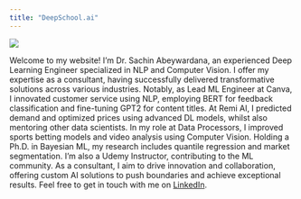 ```yaml
---
title: "DeepSchool.ai"
---
```

![](./images/deep_school_banner.png)

Welcome to my website! I'm Dr. Sachin Abeywardana, an experienced Deep Learning Engineer specialized in NLP and Computer Vision. I offer my expertise as a consultant, having successfully delivered transformative solutions across various industries. Notably, as Lead ML Engineer at Canva, I innovated customer service using NLP, employing BERT for feedback classification and fine-tuning GPT2 for content titles. At Remi AI, I predicted demand and optimized prices using advanced DL models, whilst also mentoring other data scientists. In my role at Data Processors, I improved sports betting models and video analysis using Computer Vision. Holding a Ph.D. in Bayesian ML, my research includes quantile regression and market segmentation. I'm also a Udemy Instructor, contributing to the ML community. As a consultant, I aim to drive innovation and collaboration, offering custom AI solutions to push boundaries and achieve exceptional results. Feel free to get in touch with me on [LinkedIn](https://https://www.linkedin.com/in/sachinabeywardana/).

